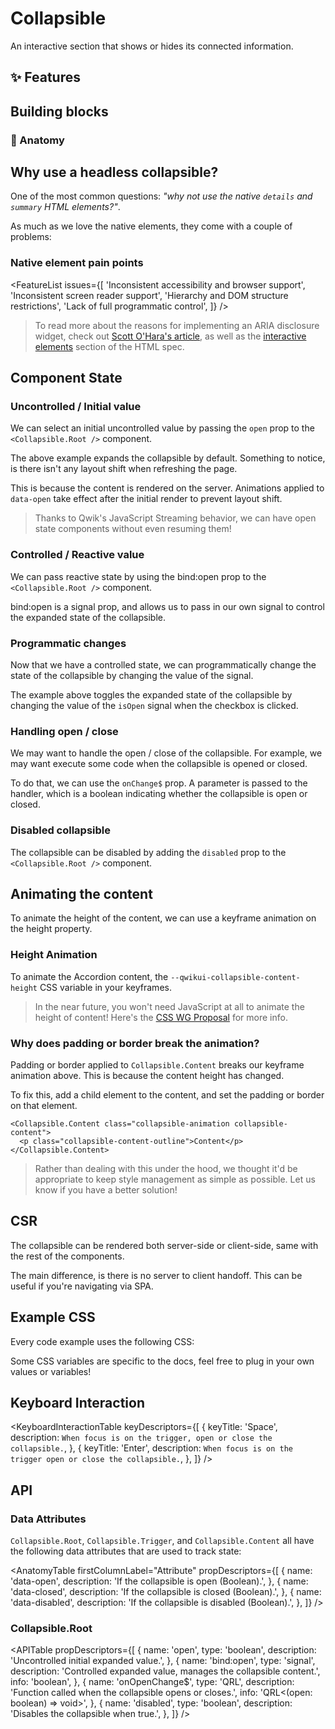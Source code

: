 
<StatusBanner status={statusByComponent.headless.Collapsible} />

# Collapsible

An interactive section that shows or hides its connected information.

<Showcase name="hero" />

## ✨ Features

## Building blocks

<CodeSnippet name="building-blocks" />

### 🎨 Anatomy

## Why use a headless collapsible?

One of the most common questions: _"why not use the native `details` and `summary` HTML elements?"_.

As much as we love the native elements, they come with a couple of problems:

### Native element pain points

<FeatureList
  issues={[
    'Inconsistent accessibility and browser support',
    'Inconsistent screen reader support',
    'Hierarchy and DOM structure restrictions',
    'Lack of full programmatic control',
  ]}
/>

> To read more about the reasons for implementing an ARIA disclosure widget, check out [Scott O'Hara's article](https://www.scottohara.me/blog/2022/09/12/details-summary.html), as well as the [interactive elements](https://html.spec.whatwg.org/multipage/interactive-elements.html#interactive-elements) section of the HTML spec.

## Component State

### Uncontrolled / Initial value

We can select an initial uncontrolled value by passing the `open` prop to the `<Collapsible.Root />` component.

<Showcase name="open" />

The above example expands the collapsible by default. Something to notice, is there isn't any layout shift when refreshing the page.

This is because the content is rendered on the server. Animations applied to `data-open` take effect after the initial render to prevent layout shift.

> Thanks to Qwik's JavaScript Streaming behavior, we can have open state components without even resuming them!

### Controlled / Reactive value

We can pass reactive state by using the bind:open prop to the `<Collapsible.Root />` component.

<Showcase name="bind-open" />

bind:open is a signal prop, and allows us to pass in our own signal to control the expanded state of the collapsible.

### Programmatic changes

Now that we have a controlled state, we can programmatically change the state of the collapsible by changing the value of the signal.

<Showcase name="programmatic" />

The example above toggles the expanded state of the collapsible by changing the value of the `isOpen` signal when the checkbox is clicked.

### Handling open / close

We may want to handle the open / close of the collapsible. For example, we may want execute some code when the collapsible is opened or closed.

<Showcase name="open-change" />

To do that, we can use the `onChange$` prop. A parameter is passed to the handler, which is a boolean indicating whether the collapsible is open or closed.

### Disabled collapsible

<Showcase name="disabled" />

The collapsible can be disabled by adding the `disabled` prop to the `<Collapsible.Root />` component.

## Animating the content

To animate the height of the content, we can use a keyframe animation on the height property.

<Showcase name="animation" />

### Height Animation

To animate the Accordion content, the `--qwikui-collapsible-content-height` CSS variable in your keyframes.

<Showcase name="animation" />

> In the near future, you won't need JavaScript at all to animate the height of content! Here's the [CSS WG Proposal](https://github.com/w3c/csswg-drafts/blob/main/css-values-5/calc-size-explainer.md) for more info.

<CodeSnippet name="animation.css" />

### Why does padding or border break the animation?

Padding or border applied to `Collapsible.Content` breaks our keyframe animation above. This is because the content height has changed.

To fix this, add a child element to the content, and set the padding or border on that element.

```tsx
<Collapsible.Content class="collapsible-animation collapsible-content">
  <p class="collapsible-content-outline">Content</p>
</Collapsible.Content>
```

> Rather than dealing with this under the hood, we thought it'd be appropriate to keep style management as simple as possible. Let us know if you have a better solution!

## CSR

The collapsible can be rendered both server-side or client-side, same with the rest of the components.

<Showcase name="csr" />

The main difference, is there is no server to client handoff. This can be useful if you're navigating via SPA.

## Example CSS

<CodeSnippet name="collapsible.css" />

Every code example uses the following CSS:

Some CSS variables are specific to the docs, feel free to plug in your own values or variables!

## Keyboard Interaction

<KeyboardInteractionTable
  keyDescriptors={[
    {
      keyTitle: 'Space',
      description: `When focus is on the trigger, open or close the collapsible.`,
    },
    {
      keyTitle: 'Enter',
      description: `When focus is on the trigger open or close the collapsible.`,
    },
  ]}
/>

## API

### Data Attributes

`Collapsible.Root`, `Collapsible.Trigger`, and `Collapsible.Content` all have the following data attributes that are used to track state:

<AnatomyTable
  firstColumnLabel="Attribute"
  propDescriptors={[
    {
      name: 'data-open',
      description: 'If the collapsible is open (Boolean).',
    },
    {
      name: 'data-closed',
      description: 'If the collapsible is closed (Boolean).',
    },
    {
      name: 'data-disabled',
      description: 'If the collapsible is disabled (Boolean).',
    },
  ]}
/>

### Collapsible.Root

<APITable
  propDescriptors={[
    {
      name: 'open',
      type: 'boolean',
      description: 'Uncontrolled initial expanded value.',
    },
    {
      name: 'bind:open',
      type: 'signal',
      description: 'Controlled expanded value, manages the collapsible content.',
      info: 'boolean',
    },
    {
      name: 'onOpenChange$',
      type: 'QRL',
      description: 'Function called when the collapsible opens or closes.',
      info: 'QRL<(open: boolean) => void>',
    },
    {
      name: 'disabled',
      type: 'boolean',
      description: 'Disables the collapsible when true.',
    },
  ]}
/>
